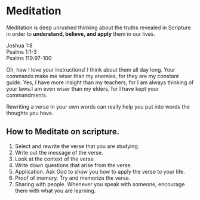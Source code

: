 # Meditation  

Meditation is deep unrushed thinking about the truths revealed in Scripture in order to **understand, believe, and apply** them in our lives.  

Joshua 1:8  
Psalms 1:1-3  
Psalms 119:97-100  

Oh, how I love your instructions! I think about them all day long. Your commands make me wiser than my enemies, for they are my constant guide. Yes, I have more insight than my teachers, for I am always thinking of your laws.I am even wiser than my elders, for I have kept your commandments.  

Rewriting a verse in your own words can really help you put into words the thoughts you have.  

## How to Meditate on scripture.  

1. Select and rewrite the verse that you are studying.
2. Write out the message of the verse.
3. Look at the context of the verse
4. Write down questions that arise from the verse.
5. Application. Ask God to show you how to apply the verse to your life.
6. Proof of memory. Try and memorize the verse.
7. Sharing with people. Whenever you speak with someone, encourage them with what you are learning.

